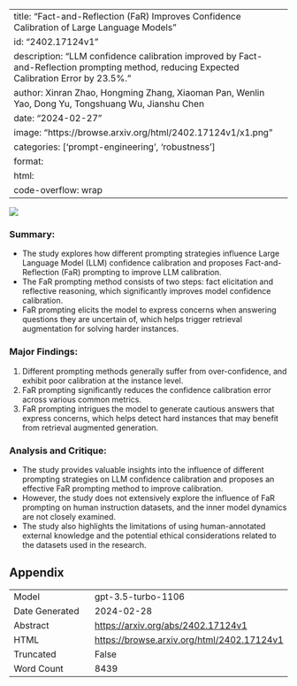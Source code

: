 
---
title: "Fact-and-Reflection (FaR) Improves Confidence Calibration of Large Language Models"
id: "2402.17124v1"
description: "LLM confidence calibration improved by Fact-and-Reflection prompting method, reducing Expected Calibration Error by 23.5%."
author: Xinran Zhao, Hongming Zhang, Xiaoman Pan, Wenlin Yao, Dong Yu, Tongshuang Wu, Jianshu Chen
date: "2024-02-27"
image: "https://browse.arxiv.org/html/2402.17124v1/x1.png"
categories: ['prompt-engineering', 'robustness']
format:
  html:
    code-overflow: wrap
---

![](https://browse.arxiv.org/html/2402.17124v1/x1.png)

### **Summary:**
- The study explores how different prompting strategies influence Large Language Model (LLM) confidence calibration and proposes Fact-and-Reflection (FaR) prompting to improve LLM calibration.
- The FaR prompting method consists of two steps: fact elicitation and reflective reasoning, which significantly improves model confidence calibration.
- FaR prompting elicits the model to express concerns when answering questions they are uncertain of, which helps trigger retrieval augmentation for solving harder instances.

### **Major Findings:**
1. Different prompting methods generally suffer from over-confidence, and exhibit poor calibration at the instance level.
2. FaR prompting significantly reduces the confidence calibration error across various common metrics.
3. FaR prompting intrigues the model to generate cautious answers that express concerns, which helps detect hard instances that may benefit from retrieval augmented generation.

### **Analysis and Critique:**
- The study provides valuable insights into the influence of different prompting strategies on LLM confidence calibration and proposes an effective FaR prompting method to improve calibration.
- However, the study does not extensively explore the influence of FaR prompting on human instruction datasets, and the inner model dynamics are not closely examined.
- The study also highlights the limitations of using human-annotated external knowledge and the potential ethical considerations related to the datasets used in the research.

## Appendix

|          |          |
|----------|----------|
| Model     | gpt-3.5-turbo-1106       |
| Date Generated     | 2024-02-28       |
| Abstract | [https://arxiv.org/abs/2402.17124v1](https://arxiv.org/abs/2402.17124v1)        |
| HTML     | [https://browse.arxiv.org/html/2402.17124v1](https://browse.arxiv.org/html/2402.17124v1)       |
| Truncated       | False       |
| Word Count       | 8439       |